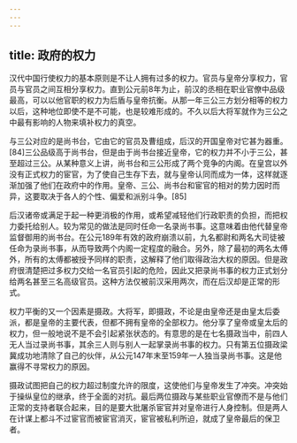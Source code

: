 ```yaml
---
---
---
```

title: 政府的权力
---



汉代中国行使权力的基本原则是不让人拥有过多的权力。官员与皇帝分享权力，官员与官员之间互相分享权力。直到公元前8年为止，前汉的丞相在职业官僚中品级最高，可以以他官职的权力为后盾与皇帝抗衡。从那一年三公三方划分相等的权力以后，这种地位即使不是不可能，也是较难形成的。不久以后大将军就作为三公之中最有影响的人物来填补权力的真空。

与三公对应的是尚书台，它由它的官员及曹组成，后汉的开国皇帝对它甚为器重。[84]三公品级高于尚书台，但是由于尚书台接近皇帝，它的权力并不小于三公，甚至超过三公。从某种意义上讲，尚书台和三公形成了两个竞争的内阁。在皇宫以外没有正式权力的宦官，为了使自己生存下去，就与皇帝认同而成为一体，这样就逐渐加强了他们在政府中的作用。皇帝、三公、尚书台和宦官的相对的势力因时而异，这要取决于各人的个性、偏爱和派别斗争。[85]

后汉诸帝或满足于起一种更消极的作用，或希望减轻他们行政职责的负担，而把权力委托给别人。较为常见的做法是同时任命一名录尚书事。这意味着由他代替皇帝监督御用的尚书台。在公元189年有效的政府崩溃以前，九名都尉和两名大司徒被任命为录尚书事，从而导致两个内阁一定程度的融合。另外，除了最初的两名太傅外，所有的太傅都被授予同样的职责，这解释了他们取得政治大权的原因。但是政府很清楚把过多权力交给一名官员引起的危险，因此又把录尚书事的权力正式划分给两名甚至三名高级官员。这种方法仅被前汉采用两次，而在后汉却是正常的形式。

权力平衡的又一个因素是摄政。大将军，即摄政，不论是由皇帝还是由皇太后委派，都是皇帝的主要代表，但都不拥有皇帝的全部权力。他分享了皇帝或皇太后的权力，但一般地说不是不会引起紧张状态的。有意思的是在七名摄政当中，前四人无人当过录尚书事，其余三人则与别人一起掌录尚书事的权力。只有第五位摄政梁冀成功地清除了自己的伙伴，从公元147年末至159年一人独当录尚书事。这是他赢得不寻常权力的原因。

摄政试图把自己的权力超过制度允许的限度，这使他们与皇帝发生了冲突。冲突始于操纵皇位的继承，终于全面的对抗。最后两位摄政与某些职业官僚而不是与他们正常的支持者联合起来，目的是要大批屠杀宦官并对皇帝进行人身控制。但是两人在计谋上都斗不过宦官而被宦官消灭，宦官被私利所迫，就成了皇帝最后的保卫者。
